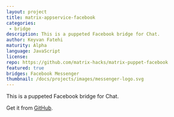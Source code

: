 ```yaml
---
layout: project
title: matrix-appservice-facebook
categories: 
 - bridge
description: This is a puppeted Facebook bridge for Chat.
author: Keyvan Fatehi
maturity: Alpha
language: JavaScript
license: 
repo: https://github.com/matrix-hacks/matrix-puppet-facebook
featured: true
bridges: Facebook Messenger
thumbnail: /docs/projects/images/messenger-logo.svg
---
```


This is a puppeted Facebook bridge for Chat.

Get it from [GitHub](https://github.com/kfatehi/matrix-appservice-facebook).
